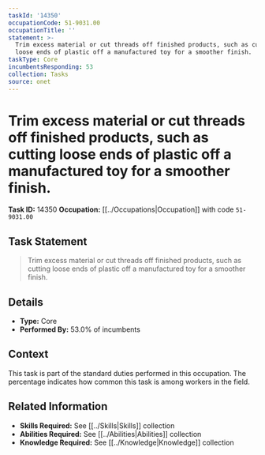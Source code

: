```yaml
---
taskId: '14350'
occupationCode: 51-9031.00
occupationTitle: ''
statement: >-
  Trim excess material or cut threads off finished products, such as cutting
  loose ends of plastic off a manufactured toy for a smoother finish.
taskType: Core
incumbentsResponding: 53
collection: Tasks
source: onet
---
```

# Trim excess material or cut threads off finished products, such as cutting loose ends of plastic off a manufactured toy for a smoother finish.

**Task ID:** 14350
**Occupation:** [[../Occupations|Occupation]] with code `51-9031.00`

## Task Statement

> Trim excess material or cut threads off finished products, such as cutting loose ends of plastic off a manufactured toy for a smoother finish.

## Details

- **Type:** Core
- **Performed By:** 53.0% of incumbents

## Context

This task is part of the standard duties performed in this occupation. The percentage indicates how common this task is among workers in the field.

## Related Information

- **Skills Required:** See [[../Skills|Skills]] collection
- **Abilities Required:** See [[../Abilities|Abilities]] collection
- **Knowledge Required:** See [[../Knowledge|Knowledge]] collection
